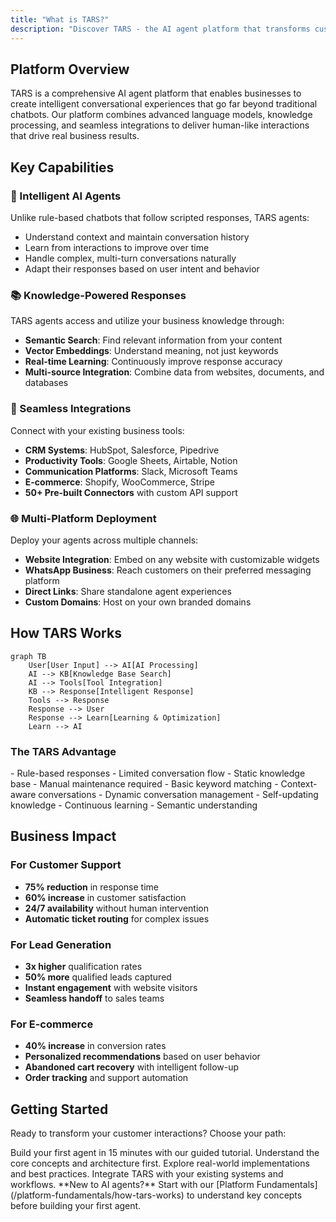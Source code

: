 ```yaml
---
title: "What is TARS?"
description: "Discover TARS - the AI agent platform that transforms customer interactions with intelligent, context-aware conversations"
---
```


## Platform Overview

TARS is a comprehensive AI agent platform that enables businesses to create intelligent conversational experiences that go far beyond traditional chatbots. Our platform combines advanced language models, knowledge processing, and seamless integrations to deliver human-like interactions that drive real business results.

## Key Capabilities

### 🧠 Intelligent AI Agents
Unlike rule-based chatbots that follow scripted responses, TARS agents:
- Understand context and maintain conversation history
- Learn from interactions to improve over time
- Handle complex, multi-turn conversations naturally
- Adapt their responses based on user intent and behavior

### 📚 Knowledge-Powered Responses
TARS agents access and utilize your business knowledge through:
- **Semantic Search**: Find relevant information from your content
- **Vector Embeddings**: Understand meaning, not just keywords
- **Real-time Learning**: Continuously improve response accuracy
- **Multi-source Integration**: Combine data from websites, documents, and databases

### 🔗 Seamless Integrations
Connect with your existing business tools:
- **CRM Systems**: HubSpot, Salesforce, Pipedrive
- **Productivity Tools**: Google Sheets, Airtable, Notion
- **Communication Platforms**: Slack, Microsoft Teams
- **E-commerce**: Shopify, WooCommerce, Stripe
- **50+ Pre-built Connectors** with custom API support

### 🌐 Multi-Platform Deployment
Deploy your agents across multiple channels:
- **Website Integration**: Embed on any website with customizable widgets
- **WhatsApp Business**: Reach customers on their preferred messaging platform
- **Direct Links**: Share standalone agent experiences
- **Custom Domains**: Host on your own branded domains

## How TARS Works

```mermaid
graph TB
    User[User Input] --> AI[AI Processing]
    AI --> KB[Knowledge Base Search]
    AI --> Tools[Tool Integration]
    KB --> Response[Intelligent Response]
    Tools --> Response
    Response --> User
    Response --> Learn[Learning & Optimization]
    Learn --> AI
```

### The TARS Advantage

<Columns cols={2}>
  <Card title="Traditional Chatbots" icon="robot">
    - Rule-based responses
    - Limited conversation flow
    - Static knowledge base
    - Manual maintenance required
    - Basic keyword matching
  </Card>
  <Card title="TARS AI Agents" icon="brain">
    - Context-aware conversations
    - Dynamic conversation management
    - Self-updating knowledge
    - Continuous learning
    - Semantic understanding
  </Card>
</Columns>

## Business Impact

### For Customer Support
- **75% reduction** in response time
- **60% increase** in customer satisfaction
- **24/7 availability** without human intervention
- **Automatic ticket routing** for complex issues

### For Lead Generation
- **3x higher** qualification rates
- **50% more** qualified leads captured
- **Instant engagement** with website visitors
- **Seamless handoff** to sales teams

### For E-commerce
- **40% increase** in conversion rates
- **Personalized recommendations** based on user behavior
- **Abandoned cart recovery** with intelligent follow-up
- **Order tracking** and support automation

## Getting Started

Ready to transform your customer interactions? Choose your path:

<CardGroup cols={2}>
  <Card title="Quick Start" icon="rocket" href="/quickstart">
    Build your first agent in 15 minutes with our guided tutorial.
  </Card>
  <Card title="Platform Fundamentals" icon="foundation" href="/platform-fundamentals/how-tars-works">
    Understand the core concepts and architecture first.
  </Card>
  <Card title="Use Case Examples" icon="lightbulb" href="/use-case-examples/customer-support/helpdesk-automation">
    Explore real-world implementations and best practices.
  </Card>
  <Card title="API Documentation" icon="code" href="/api-reference/introduction">
    Integrate TARS with your existing systems and workflows.
  </Card>
</CardGroup>

<Note>
  **New to AI agents?** Start with our [Platform Fundamentals](/platform-fundamentals/how-tars-works) to understand key concepts before building your first agent.
</Note>

